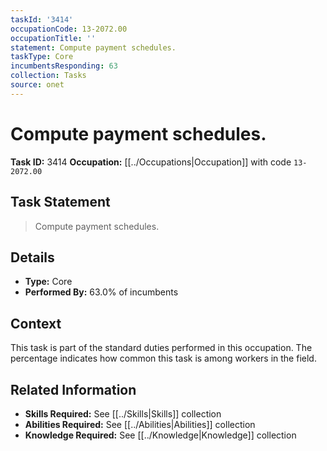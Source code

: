 ```yaml
---
taskId: '3414'
occupationCode: 13-2072.00
occupationTitle: ''
statement: Compute payment schedules.
taskType: Core
incumbentsResponding: 63
collection: Tasks
source: onet
---
```

# Compute payment schedules.

**Task ID:** 3414
**Occupation:** [[../Occupations|Occupation]] with code `13-2072.00`

## Task Statement

> Compute payment schedules.

## Details

- **Type:** Core
- **Performed By:** 63.0% of incumbents

## Context

This task is part of the standard duties performed in this occupation. The percentage indicates how common this task is among workers in the field.

## Related Information

- **Skills Required:** See [[../Skills|Skills]] collection
- **Abilities Required:** See [[../Abilities|Abilities]] collection
- **Knowledge Required:** See [[../Knowledge|Knowledge]] collection
